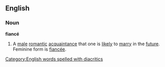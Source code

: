 == English ==
=== Noun ===
'''fiancé'''

# A [[male]] [[romantic]] [[acquaintance]] that one is [[likely]] to [[marry]] in the [[future]]. Feminine form is [[fiancée]].

[[Category:English words spelled with diacritics]]